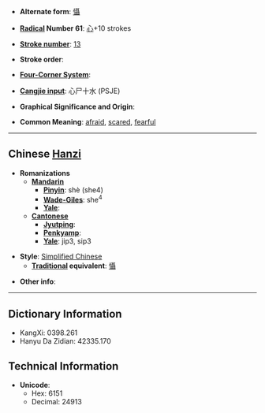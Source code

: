 * '''Alternate form''': [[懾]]

* '''[[Wiktionary:Chinese radical index| Radical]] Number 61''': [[Wiktionary:Chinese radical index 心|心]]+10 strokes

* '''[[Wiktionary:Chinese total strokes index|Stroke number]]''': [[Wiktionary:Chinese total strokes index 13|13]]

* '''Stroke order''': 

* '''[[Wiktionary:Chinese four corner index|Four-Corner System]]''': 

* '''[[Wiktionary:Chinese Cangjie index|Cangjie input]]''': 心尸十水 (PSJE)

* '''Graphical Significance and Origin''': 

* '''Common Meaning''': [[afraid]], [[scared]], [[fearful]]

----

== Chinese [[Hanzi]] ==

* '''Romanizations'''
** '''[[Mandarin]]'''
*** '''[[Pinyin]]''': shè (she4)
*** '''[[Wade-Giles]]''': she<sup>4</sup>
*** '''[[Yale]]''': 
** '''[[Cantonese]]'''
*** '''[[Jyutping]]''':
*** '''[[Penkyamp]]''': 
*** '''[[Yale]]''': jip3, sip3

* '''Style''': [[Simplified Chinese]] 
** '''[[Traditional Chinese|Traditional]] equivalent''': [[懾]]

* '''Other info''': 

----

== Dictionary Information ==

* KangXi: 0398.261
* Hanyu Da Zidian: 42335.170

== Technical Information ==

* '''Unicode''':
** Hex: 6151
** Decimal: 24913